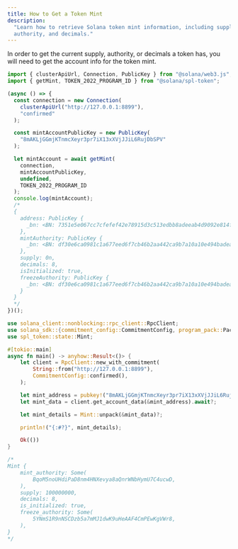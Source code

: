```yaml
---
title: How to Get a Token Mint
description:
  "Learn how to retrieve Solana token mint information, including supply,
  authority, and decimals."
---
```


In order to get the current supply, authority, or decimals a token has, you will
need to get the account info for the token mint.

<CodeTabs >

```typescript !! title="Legacy"
import { clusterApiUrl, Connection, PublicKey } from "@solana/web3.js";
import { getMint, TOKEN_2022_PROGRAM_ID } from "@solana/spl-token";

(async () => {
  const connection = new Connection(
    clusterApiUrl("http://127.0.0.1:8899"),
    "confirmed"
  );

  const mintAccountPublicKey = new PublicKey(
    "8mAKLjGGmjKTnmcXeyr3pr7iX13xXVjJJiL6RujDbSPV"
  );

  let mintAccount = await getMint(
    connection,
    mintAccountPublicKey,
    undefined,
    TOKEN_2022_PROGRAM_ID
  );
  console.log(mintAccount);
  /*
  {
    address: PublicKey {
      _bn: <BN: 7351e5e067cc7cfefef42e78915d3c513edbb8adeeab4d9092e814fe68c39fec>
    },
    mintAuthority: PublicKey {
      _bn: <BN: df30e6ca0981c1a677eed6f7cb46b2aa442ca9b7a10a10e494badea4b9b6944f>
    },
    supply: 0n,
    decimals: 8,
    isInitialized: true,
    freezeAuthority: PublicKey {
      _bn: <BN: df30e6ca0981c1a677eed6f7cb46b2aa442ca9b7a10a10e494badea4b9b6944f>
    }
  }
  */
})();
```

```rust !! title="Rust"
use solana_client::nonblocking::rpc_client::RpcClient;
use solana_sdk::{commitment_config::CommitmentConfig, program_pack::Pack, pubkey};
use spl_token::state::Mint;

#[tokio::main]
async fn main() -> anyhow::Result<()> {
    let client = RpcClient::new_with_commitment(
        String::from("http://127.0.0.1:8899"),
        CommitmentConfig::confirmed(),
    );

    let mint_address = pubkey!("8mAKLjGGmjKTnmcXeyr3pr7iX13xXVjJJiL6RujDbSPV");
    let mint_data = client.get_account_data(&mint_address).await?;

    let mint_details = Mint::unpack(&mint_data)?;

    println!("{:#?}", mint_details);

    Ok(())
}

/*
Mint {
    mint_authority: Some(
        BqoM5noUHdiPaD8nm4HNXevya8aQnrWNbHymU7C4ucwD,
    ),
    supply: 100000000,
    decimals: 8,
    is_initialized: true,
    freeze_authority: Some(
        5YNmS1R9nNSCDzb5a7mMJ1dwK9uHeAAF4CmPEwKgVWr8,
    ),
}
*/
```

</CodeTabs>
